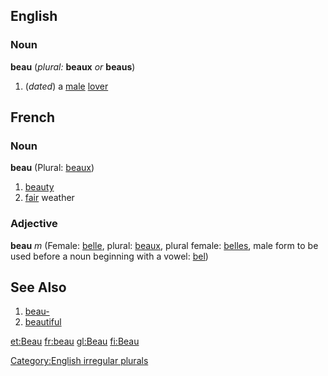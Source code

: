 ==English==
===Noun===
'''beau''' (''plural:'' '''beaux''' ''or'' '''beaus''')
#(''dated'') a [[male]] [[lover]]

[[Category:English irregular plurals]]

==French==
===Noun===
'''beau''' (Plural: [[beaux]])

# [[beauty]]
# [[fair]] weather

===Adjective===
'''beau''' ''m'' (Female: [[belle]], plural: [[beaux]], plural female: [[belles]], male form to be used before a noun beginning with a vowel: [[bel]])

==See Also==
# [[beau-]]
# [[beautiful]]

[[et:Beau]]
[[fr:beau]]
[[gl:Beau]]
[[fi:Beau]]